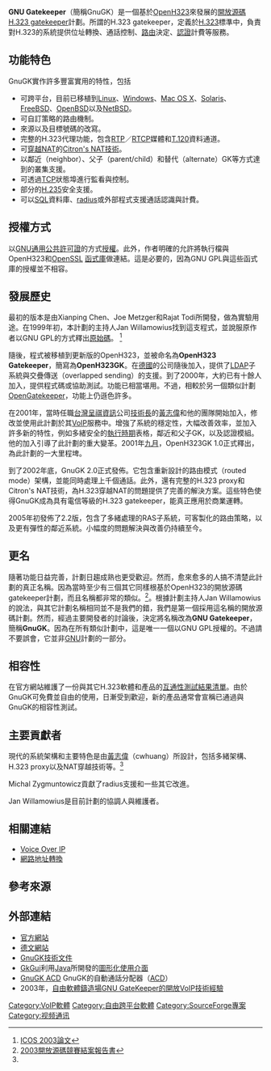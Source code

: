 {{NoteTA|G1=IT|G2=FL}}
{{Infobox Software
| name = GNU Gatekeeper
| logo = [[File:GNU_Gk.gif|File:GNU Gk.gif]]
| screenshot = 
| caption = 
| developer = 
| released = {{start date and age|1999|06}}
| latest_release_version = 5.5
| latest_release_date    = {{Release date and age|2020|06|30}}
| frequently_updated = no
| operating_system = [[跨平台|跨平台]]
| programming_language = [[C++|C++]]
| language = [[英文|英文]]
| genre = [[通訊軟體|通訊軟體]]
| license = [[GNU_General_Public_License|GNU GPL]]
| website = http://www.gnugk.org/
}}

'''GNU Gatekeeper'''（簡稱GnuGK）是一個基於[[OpenH323|OpenH323]]來發展的[[開放源碼|開放源碼]][[H.323_gatekeeper|H.323 gatekeeper]]計劃。所謂的H.323 gatekeeper，定義於[[H.323|H.323]]標準中，負責對H.323的系統提供位址轉換、通話控制、[[路由|路由]]決定、[[認證|認證]]計費等服務。

== 功能特色 ==
GnuGK實作許多豐富實用的特性，包括
* 可跨平台，目前已移植到[[Linux|Linux]]、[[Windows|Windows]]、[[Mac_OS_X|Mac OS X]]、[[Solaris|Solaris]]、[[FreeBSD|FreeBSD]]、[[OpenBSD|OpenBSD]]以及[[NetBSD|NetBSD]]。
* 可自訂策略的路由機制。
* 來源以及目標號碼的改寫。
* 完整的H.323代理功能，包含[[RTP|RTP]]／[[RTCP|RTCP]]媒體和[[T.120|T.120]]資料通道。
* 可[[NAT穿越|穿越NAT]]的[[Citron's_NAT技術|Citron's NAT技術]]。
* 以鄰近（neighbor）、父子（parent/child）和替代（alternate）GK等方式達到的叢集支援。
* 可透過[[传输控制协议|TCP]]狀態埠進行監看與控制。
* 部分的[[H.235|H.235]]安全支援。
* 可以[[SQL|SQL]]資料庫、[[radius|radius]]或外部程式支援通話認識與計費。

== 授權方式 ==
以[[GNU_General_Public_License|GNU通用公共許可證]]的方式[[授權|授權]]。此外，作者明確的允許將執行檔與OpenH323和[[OpenSSL|OpenSSL]] [[函式庫|函式庫]]做連結。這是必要的，因為GNU GPL與這些函式庫的授權並不相容。

== 發展歷史 ==
最初的版本是由Xianping Chen、Joe Metzger和Rajat Todi所開發，做為實驗用途。在1999年初，本計劃的主持人Jan Willamowius找到這支程式，並說服原作者以GNU GPL的方式釋出[[原始碼|原始碼]]。
<ref name="paper">[http://www.cwhuang.idv.tw/download/icos2003-paper.html ICOS 2003論文]{{dead link|date=2017年11月 |bot=InternetArchiveBot |fix-attempted=yes }}</ref>

隨後，程式被移植到更新版的OpenH323，並被命名為'''OpenH323 Gatekeeper'''，簡寫為'''OpenH323GK'''。在[[德國|德國]]的{{link-de|mediaWays|mediaWays}}公司隨後加入，提供了[[LDAP|LDAP]]子系統與交疊傳送（overlapped sending）的支援。到了2000年，大約已有十餘人加入，提供程式碼或協助測試。功能已相當堪用。不過，相較於另一個類似計劃[[OpenGatekeeper|OpenGatekeeper]]，功能上仍遜色許多。

在2001年，當時任職[[台灣|台灣]][[呈祺資訊|呈祺資訊]]公司[[技術長|技術長]]的[[黃志偉|黃志偉]]和他的團隊開始加入，修改並使用此計劃於其[[VoIP|VoIP]]服務中。增強了系統的穩定性，大幅改善效率，並加入許多新的特性，例如多緒安全的[[執行期|執行時期]]表格，鄰近和父子GK，以及認證模組。他的加入引導了此計劃的重大變革。2001年[[九月|九月]]，OpenH323GK 1.0正式釋出，為此計劃的一大里程埤。

到了2002年底，GnuGK 2.0正式發佈。它包含重新設計的路由模式（routed mode）架構，並能同時處理上千個通話。此外，還有完整的H.323 proxy和Citron's NAT技術，為H.323穿越NAT的問題提供了完善的解決方案。這些特色使得GnuGK成為具有電信等級的H.323 gatekeeper，能真正應用於商業運轉。

2005年初發佈了2.2版，包含了多緒處理的RAS子系統，可客製化的路由策略，以及更有彈性的鄰近系統。小幅度的問題解決與改善仍持續至今。

== 更名 ==
隨著功能日益完善，計劃日趨成熟也更受歡迎。然而，愈來愈多的人搞不清楚此計劃的真正名稱。因為當時至少有三個其它同樣根基於OpenH323的開放源碼gatekeeper計劃，而且名稱都非常的類似。<ref>[http://www.cwhuang.idv.tw/download/contest2003-report.pdf 2003開放源碼競賽結案報告書]{{dead link|date=2017年11月 |bot=InternetArchiveBot |fix-attempted=yes }}</ref>。根據計劃主持人Jan Willamowius的說法，與其它計劃名稱相同並不是我們的錯，我們是第一個採用這名稱的開放源碼計劃。然而，經過主要開發者的討論後，決定將名稱改為'''GNU Gatekeeper'''，簡稱'''GnuGK'''。因為在所有類似計劃中，這是唯一一個以GNU GPL授權的。不過請不要誤會，它並非[[GNU|GNU]]計劃的一部分。

== 相容性 ==
在官方網站維護了一份與其它H.323軟體和產品的[http://www.gnugk.org/interoperability.html 互通性測試結果清單]{{Wayback|url=http://www.gnugk.org/interoperability.html |date=20080513140837 }}。由於GnuGK可免費並自由的使用，日漸受到歡迎，新的產品通常會宣稱已通過與GnuGK的相容性測試。

== 主要貢獻者 ==
現代的系統架構和主要特色是由[[黃志偉|黃志偉]]（cwhuang）所設計，包括多緒架構、H.323 proxy以及NAT穿越技術等。<ref name="paper"/>

Michal Zygmuntowicz貢獻了radius支援和一些其它改進。

Jan Willamowius是目前計劃的協調人與維護者。

== 相關連結 ==
* [[VoIP|Voice Over IP]]
* [[網路地址轉換|網路地址轉換]]

== 參考來源 ==
<references/>

== 外部連結 ==
*[http://www.gnugk.org/ 官方網站]{{Wayback|url=http://www.gnugk.org/ |date=20081121122601 }}
*[http://www.gnugk.de/ 德文網站]{{Wayback|url=http://www.gnugk.de/ |date=20070929121351 }}
*[https://web.archive.org/web/20090312083657/http://www.cwhuang.idv.tw/2009/02/gnugk-technical-doc GnuGK技術文件]
*[http://www.gnugk.org/h323gui.html GkGui]{{Wayback|url=http://www.gnugk.org/h323gui.html |date=20080513180130 }}利用[[Java|Java]]所開發的[[GUI|圖形化使用介面]]
*[http://www.gnugk.org/h323-acd.html GnuGK ACD]{{Wayback|url=http://www.gnugk.org/h323-acd.html |date=20080513140750 }} GnuGK的自動通話分配器（[[ACD|ACD]]）
*2003年，[[自由軟體鑄造場|自由軟體鑄造場]][https://web.archive.org/web/20191016212921/https://www.openfoundry.org/news/631 GNU GateKeeper的開放VoIP技術經驗]

[[Category:VoIP軟體|Category:VoIP軟體]]
[[Category:自由跨平台軟體|Category:自由跨平台軟體]]
[[Category:SourceForge專案|Category:SourceForge專案]]
[[Category:视频通讯|Category:视频通讯]]